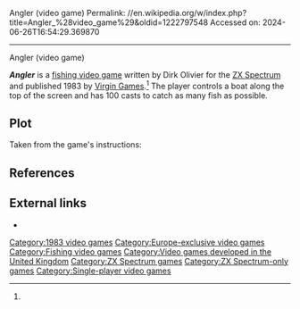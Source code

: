 Angler (video game)
Permalink: //en.wikipedia.org/w/index.php?title=Angler_%28video_game%29&oldid=1222797548
Accessed on: 2024-06-26T16:54:29.369870



------
Angler (video game)
{{Multiple issues|
{{single source|date=September 2023}}
{{refimprove|date=May 2012}}
}}
{{Infobox video game
| title = Angler
| image = Angler ZX Spectrum.jpg
| caption = Cover art
| developer = 
| publisher = [[Virgin Interactive|Virgin Games]]
| designer = Dirk Olivier<ref name="giantlist">{{cite web|last1=Hague|first1=James|title=The Giant List of Classic Game Programmers|url=https://dadgum.com/giantlist/}}</ref>
| released = [[1983 in video gaming|1983]]
| genre = [[Sports game|Sports]] <small>(fishing)</small>
| modes = [[Single-player video game|Single-player]]
| platforms = [[ZX Spectrum]]
}}

'''''Angler''''' is a [[fishing video game]] written by Dirk Olivier for the [[ZX Spectrum]] and published 1983  by [[Virgin Interactive|Virgin Games]].<ref name="giantlist"/> The player controls a boat along the top of the screen and has 100 casts to catch as many fish as possible.

==Plot==
Taken from the game's instructions:
{{quote|You are a [[fisherman]] out on the sea in your trusty [[fishing trawler|trawler]]. Beneath you the sea is teeming with different layers of fish. By using your skill and judgement can you position your boat and drop your line to make the catch of a life-time?}}

==References==
{{reflist}}

==External links==
*{{WoS game|id=0000205|name=Angler}}

[[Category:1983 video games]]
[[Category:Europe-exclusive video games]]
[[Category:Fishing video games]]
[[Category:Video games developed in the United Kingdom]]
[[Category:ZX Spectrum games]]
[[Category:ZX Spectrum-only games]]
[[Category:Single-player video games]]


{{Fishing-videogame-stub}}